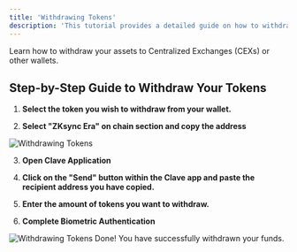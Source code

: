 ```yaml
---
title: 'Withdrawing Tokens'
description: 'This tutorial provides a detailed guide on how to withdraw your tokens to centralized exchanges (CEXs) or other wallets using the zkSync Era chain. The process involves selecting the token, choosing the zkSync Era chain, using the Clave application for sending the tokens, and completing biometric authentication for a secure transaction. This step-by-step guide ensures that your assets are transferred safely and efficiently.'
---
```



Learn how to withdraw your assets to Centralized Exchanges (CEXs) or other wallets.

## Step-by-Step Guide to Withdraw Your Tokens

1. **Select the token you wish to withdraw from your wallet.**

2. **Select "ZKsync Era" on chain section and copy the address**

![Withdrawing Tokens](images/binance.png)

3. **Open Clave Application**

4. **Click on the "Send" button within the Clave app and paste the recipient address you have copied.**

5. **Enter the amount of tokens you want to withdraw.**

6. **Complete Biometric Authentication**

![Withdrawing Tokens](images/binance2.png)
Done! You have successfully withdrawn your funds.
